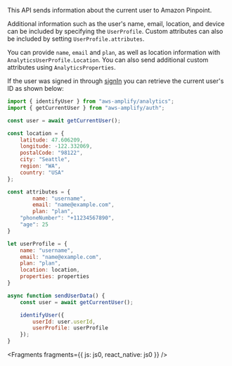 This API sends information about the current user to Amazon Pinpoint.

Additional information such as the user's name, email, location, and device can be included by specifying the `UserProfile`. Custom attributes can also be included by setting `UserProfile.attributes`.

You can provide `name`, `email` and `plan`, as well as location information with `AnalyticsUserProfile.Location`. You can also send additional custom attributes using  `AnalyticsProperties`.

If the user was signed in through [signIn](/lib/auth/signin) you can retrieve the current user's ID as shown below:

```js
import { identifyUser } from "aws-amplify/analytics";
import { getCurrentUser } from "aws-amplify/auth";

const user = await getCurrentUser(); 

const location = {
    latitude: 47.606209,
    longitude: -122.332069,
    postalCode: "98122",
    city: "Seattle",
    region: "WA",
    country: "USA"
};

const attributes = {
        name: "username",
        email: "name@example.com",
        plan: "plan",
    "phoneNumber": "+11234567890",
    "age": 25
}

let userProfile = {
    name: "username",
    email: "name@example.com",
    plan: "plan",
    location: location,
    properties: properties
}

async function sendUserData() {
    const user = await getCurrentUser(); 

    identifyUser({
        userId: user.userId,
        userProfile: userProfile
    });
}
```


<Fragments fragments={{ js: js0, react_native: js0 }} />
